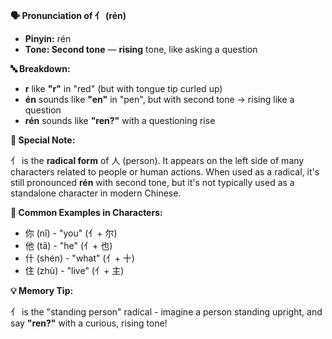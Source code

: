**🗣️ Pronunciation of 亻 (rén)**

- **Pinyin:** rén
- **Tone: Second tone** — **rising** tone, like asking a question

**🔤 Breakdown:**

- **r** like **"r"** in "red" (but with tongue tip curled up)
- **én** sounds like **"en"** in "pen", but with second tone → rising like a question
- **rén** sounds like **"ren?"** with a questioning rise

**📍 Special Note:**

亻 is the **radical form** of 人 (person). It appears on the left side of many characters related to
people or human actions. When used as a radical, it's still pronounced **rén** with second tone, but
it's not typically used as a standalone character in modern Chinese.

**📝 Common Examples in Characters:**

- 你 (nǐ) - "you" (亻+ 尔)
- 他 (tā) - "he" (亻+ 也)
- 什 (shén) - "what" (亻+ 十)
- 住 (zhù) - "live" (亻+ 主)

**💡 Memory Tip:**

亻 is the "standing person" radical - imagine a person standing upright, and say **"ren?"** with a
curious, rising tone!
